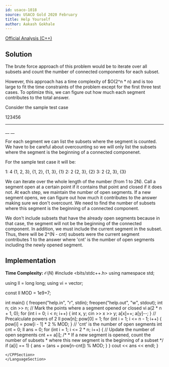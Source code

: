```yaml
---
id: usaco-1018
source: USACO Gold 2020 February
title: Help Yourself
author: Aakash Gokhale
---
```


[Official Analysis (C++)](http://www.usaco.org/current/data/sol_prob3_bronze_dec20.html)

## Solution

The brute force approach of this problem would be to iterate over all subsets and count the number of connected components for each subset.

However, this approach has a time complexity of $O(2^n * n) and is too large to fit the time constraints of the problem except for the first three test cases. To optimize this, we can figure out how much each segment contributes to the total answer.

Consider the sample test case

123456
______
 __
   __

For each segment we can list the subsets where the segment is counted. We have to be careful about overcounting so we will only list the subsets where the segment is the beginning of a connected componenet.

For the sample test case it will be:

1: 4 {1, 2, 3}, {1, 2}, {1, 3}, {1}
2: 2 {2, 3}, {2}
3: 2 {2, 3}, {3}

We can iterate over the whole length of the number (from 1 to 2N). Call a segment open at a certain point if it contains that point and closed if it does not. At each step, we maintain the number of open segments. If a new segment opens, we can figure out how much it contributes to the answer making sure we don't overcount. We need to find the number of subsets where this segment is the beginning of a connected component.

We don't include subsets that have the already open segments because in that case, the segment will not be the beginning of the connected component. In addition, we must include the current segment in the subset. Thus, there will be 2^(N - cnt) subsets were the current segment contributes 1 to the answer where 'cnt' is the number of open segments including the newly opened segment.

## Implementation

**Time Complexity:** $\mathcal{O}(N)$
<LanguageSection>
<CPPSection>
 #include <bits/stdc++.h>
using namespace std;

using ll = long long;
using vi = vector<int>;

const ll MOD = 1e9+7;

int main() {
  freopen("help.in", "r", stdin);
  freopen("help.out", "w", stdout);
  int n;
  cin >> n;
  // Mark the points where a segment opened or closed
  vi a(2 * n + 1, 0);
  for (int i = 0; i < n; i++) {
    int x, y;
    cin >> x >> y;
    a[x]++;
    a[y]--;
  }
  // Precalculate powers of 2
  ll pow[n];
  pow[0] = 1;
  for (int i = 1; i <= n - 1; i++) {
    pow[i] = pow[i - 1] * 2 % MOD;
  }
  // 'cnt' is the number of open segments
  int cnt = 0;
  ll ans = 0;
  for (int i = 1; i <= 2 * n; i++) {
    // Update the number of open segments
    cnt += a[i]; 
    /*
     * If a new segment is opened, count the number of subsets
     * where this new segment is the beginning of a subset
     */
    if (a[i] == 1) {
      ans = (ans + pow[n-cnt]) % MOD;
    }
  }
cout << ans << endl;
}
```
</CPPSection>
</LanguageSection>
